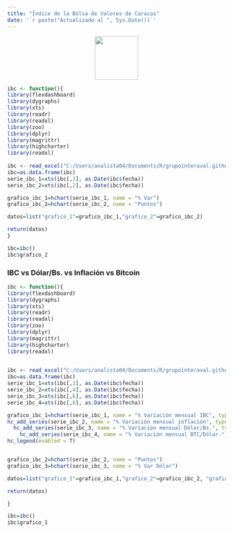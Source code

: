 ```yaml
---
title: "Índice de la Bolsa de Valores de Caracas"
date: '`r paste("Actualizado al ", Sys.Date())`'
---
```

<p align="center">
  <img width="100px" height="100px" src="bvc.png">
</p>


```r

ibc <- function(){
library(flexdashboard)
library(dygraphs)
library(xts)
library(readr)
library(readxl)
library(zoo)
library(dplyr)
library(magrittr)
library(highcharter)
library(readxl)
  
ibc <- read_excel("C:/Users/analista04/Documents/R/grupointeraval.github.io/ibc.xlsx",  col_types = c("date", "numeric", "numeric",  "numeric"))
ibc=as.data.frame(ibc)
serie_ibc_1=xts(ibc[,3], as.Date(ibc$fecha))
serie_ibc_2=xts(ibc[,2], as.Date(ibc$fecha))

grafico_ibc_1=hchart(serie_ibc_1, name = "% Var")
grafico_ibc_2=hchart(serie_ibc_2, name = "Puntos")

datos=list("grafico_1"=grafico_ibc_1,"grafico_2"=grafico_ibc_2)

return(datos)
}

ibc=ibc()
ibc$grafico_2

```

### IBC vs Dólar/Bs. vs Inflación vs Bitcoin

```r
ibc <- function(){
library(flexdashboard)
library(dygraphs)
library(xts)
library(readr)
library(readxl)
library(zoo)
library(dplyr)
library(magrittr)
library(highcharter)
library(readxl)
  

ibc <- read_excel("C:/Users/analista04/Documents/R/grupointeraval.github.io/variacion.xlsx",  col_types = c("date", "numeric", "numeric",  "numeric", "numeric",  "numeric","numeric","numeric"))
ibc=as.data.frame(ibc)
serie_ibc_1=xts(ibc[,3], as.Date(ibc$fecha))
serie_ibc_2=xts(ibc[,4], as.Date(ibc$fecha))
serie_ibc_3=xts(ibc[,6], as.Date(ibc$fecha))
serie_ibc_4=xts(ibc[,8], as.Date(ibc$fecha))

grafico_ibc_1=hchart(serie_ibc_1, name = "% Variación mensual IBC", type="line") %>% 
hc_add_series(serie_ibc_2, name = "% Variación mensual inflación", type="line")%>% 
  hc_add_series(serie_ibc_3, name = "% Variación mensual Dólar/Bs.", type="line")%>% 
    hc_add_series(serie_ibc_4, name = "% Variación mensual BTC/Dólar.", type="line")%>% 
hc_legend(enabled = T)  


grafico_ibc_2=hchart(serie_ibc_2, name = "Puntos")
grafico_ibc_3=hchart(serie_ibc_3, name = "% Var Dólar")

datos=list("grafico_1"=grafico_ibc_1,"grafico_2"=grafico_ibc_2, "grafico_3"=grafico_ibc_3)

return(datos)

}

ibc=ibc()
ibc$grafico_1

```